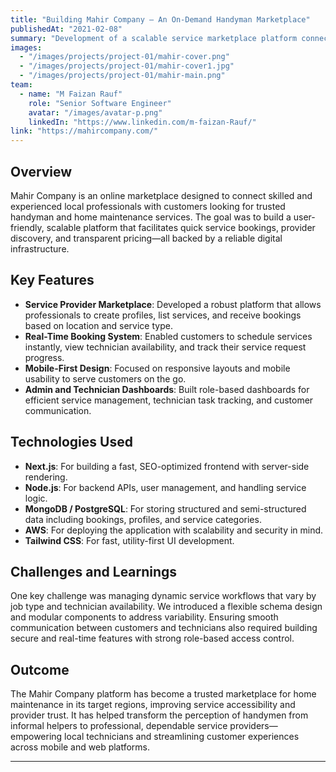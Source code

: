---
title: "Building Mahir Company – An On-Demand Handyman Marketplace"
publishedAt: "2021-02-08"
summary: "Development of a scalable service marketplace platform connecting skilled local professionals with customers for home maintenance and repair services."
images:
  - "/images/projects/project-01/mahir-cover.png"
  - "/images/projects/project-01/mahir-cover1.jpg"
  - "/images/projects/project-01/mahir-main.png"
team:
  - name: "M Faizan Rauf"
    role: "Senior Software Engineer"
    avatar: "/images/avatar-p.png"
    linkedIn: "https://www.linkedin.com/m-faizan-Rauf/"
link: "https://mahircompany.com/"
---

## Overview

Mahir Company is an online marketplace designed to connect skilled and experienced local professionals with customers looking for trusted handyman and home maintenance services. The goal was to build a user-friendly, scalable platform that facilitates quick service bookings, provider discovery, and transparent pricing—all backed by a reliable digital infrastructure.

## Key Features

- **Service Provider Marketplace**: Developed a robust platform that allows professionals to create profiles, list services, and receive bookings based on location and service type.
- **Real-Time Booking System**: Enabled customers to schedule services instantly, view technician availability, and track their service request progress.
- **Mobile-First Design**: Focused on responsive layouts and mobile usability to serve customers on the go.
- **Admin and Technician Dashboards**: Built role-based dashboards for efficient service management, technician task tracking, and customer communication.

## Technologies Used

- **Next.js**: For building a fast, SEO-optimized frontend with server-side rendering.
- **Node.js**: For backend APIs, user management, and handling service logic.
- **MongoDB / PostgreSQL**: For storing structured and semi-structured data including bookings, profiles, and service categories.
- **AWS**: For deploying the application with scalability and security in mind.
- **Tailwind CSS**: For fast, utility-first UI development.

## Challenges and Learnings

One key challenge was managing dynamic service workflows that vary by job type and technician availability. We introduced a flexible schema design and modular components to address variability. Ensuring smooth communication between customers and technicians also required building secure and real-time features with strong role-based access control.

## Outcome

The Mahir Company platform has become a trusted marketplace for home maintenance in its target regions, improving service accessibility and provider trust. It has helped transform the perception of handymen from informal helpers to professional, dependable service providers—empowering local technicians and streamlining customer experiences across mobile and web platforms.

---
